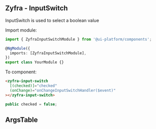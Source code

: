 
## Zyfra - InputSwitch

<Subtitle>InputSwitch is used to select a boolean value</Subtitle>

Import module:

```typescript
import { ZyfraInputSwitchModule } from '@ui-platform/components';

@NgModule({
  imports: [ZyfraInputSwitchModule],
})
export class YourModule {}
```

To component:

```html
<zyfra-input-switch
  [(checked)]="checked"
  (onChange)="onChangeInputSwitchHandler($event)"
></zyfra-input-switch>
```

```typescript
public checked = false;
```

## ArgsTable

<ArgsTable of={ZyfraInputSwitchComponent} />
